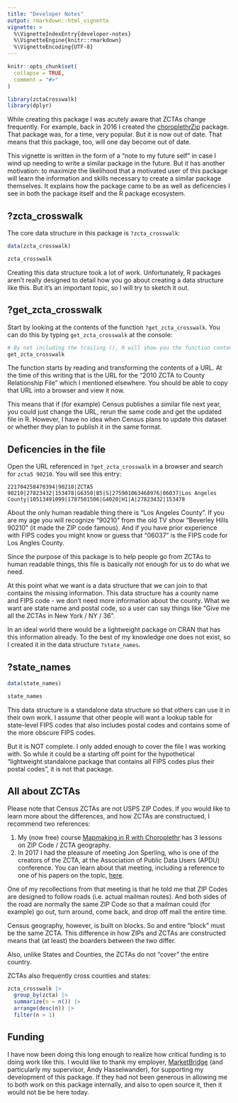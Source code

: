 ```yaml
---
title: "Developer Notes"
output: rmarkdown::html_vignette
vignette: >
  %\VignetteIndexEntry{developer-notes}
  %\VignetteEngine{knitr::rmarkdown}
  %\VignetteEncoding{UTF-8}
---
```


```r
knitr::opts_chunk$set(
  collapse = TRUE,
  comment = "#>"
)
```

```r
library(zctaCrosswalk)
library(dplyr)
```

While creating this package I was acutely aware that ZCTAs change frequently. For example,
back in 2016 I created the [choroplethrZip](https://github.com/arilamstein/choroplethrZip) package. That package was, for a time, very popular. But it is now out of date. That means that this package, too, will one day become out of date. 

This vignette is written in the form of
a "note to my future self" in case I wind up needing to write a similar package in the future. But it has another motivation: to maximize the likelihood that a motivated user of this package will learn the information and skills necessary to create a similar package themselves. It explains how the package came to be as well as deficencies I see in both the package itself and the R package ecosystem. 

## ?zcta_crosswalk
The core data structure in this package is `?zcta_crosswalk`:

```r
data(zcta_crosswalk)

zcta_crosswalk
```

Creating this data structure took a lot of work. Unfortunately, R packages aren't really
designed to detail how you go about creating a data structure like this. But it's an 
important topic, so I will try to sketch it out.

## ?get_zcta_crosswalk

Start by looking at the contents of the function `?get_zcta_crosswalk`. You can
do this by typing `get_zcta_crosswalk` at the console:

```r
# By not including the trailing (), R will show you the function contents
get_zcta_crosswalk
```

The function starts by reading and transforming the contents of a URL. At the time of this writing
that is the URL for the "2010 ZCTA to County Relationship File" which I mentioned elsewhere. You should be able to copy that URL into a browser and view it now.

This means that if (for example) Census publishes a similar file next year, you could just change the URL, rerun the same code and get the updated file in R. However, I have no idea when Census plans to update this dataset or whether they plan to publish it in the same format.

## Deficencies in the file

Open the URL referenced in `?get_zcta_crosswalk` in a browser and search for `zcta5 90210`. You will see this entry:

```
221704258470394|90210|ZCTA5 90210|27823432|153478|G6350|B5|S|275901063468976|06037|Los Angeles County|10513491099|1787501506|G4020|H1|A|27823432|153478
```
About the only human readable thing there is "Los Angeles County". If you are my age you will recognize "90210" from the old TV show "Beverley Hills 90210" (it made the ZIP code famous). And if you have prior experience with FIPS codes you might know or guess that "06037" is the FIPS code for Los Angles County.

Since the purpose of this package is to help people go from ZCTAs to human readable things, this file is basically not enough for us to do what we need. 

At this point what we want is a data structure that we can join to that contains the missing information. This data structure has a county name and FIPS code - we don't need more information about the county. What we want are state name and postal code, so a user can say things like "Give me all the ZCTAs in New York / NY / 36". 

In an ideal world there would be a lightweight package on CRAN that has this information already. To the best of my knowledge one does not exist, so I created it in the data structure `?state_names`.

## ?state_names

```r
data(state_names)

state_names
```

This data structure is a standalone data structure so that others can use it in their own work. I assume that other people will want a lookup table for state-level FIPS codes that also includes postal codes and contains some of the more obscure FIPS codes.

But it is NOT complete. I only added enough to cover the file I was working with. So while it could be a starting off point for the hypothetical "lightweight standalone package that contains all FIPS codes plus their postal codes", it is not that package.

## All about ZCTAs

Please note that Census ZCTAs are not USPS ZIP Codes. If you would like to learn more about the differences, and how ZCTAs are constructued, I recommend two references:

1. My (now free) course [Mapmaking in R with Choroplethr](https://ari-lamsteins-courses.thinkific.com/courses/mapmaking-in-r-with-choroplethr) has 3 lessons on ZIP Code / ZCTA geography.
2. In 2017 I had the pleasure of meeting Jon Sperling, who is one of the creators of the ZCTA, at the Association of Public Data Users (APDU) conference. You can learn about that meeting, including a reference to one of his papers on the topic, [here](https://arilamstein.com/blog/2017/10/24/meeting-titans-open-data/). 

One of my recollections from that meeting is that he told me that ZIP Codes are designed to follow roads (i.e. actual mailman routes). And both sides of the road are normally the same ZIP Code so that a mailman could (for example) go out, turn around, come back, and  drop off mail the entire time.

Census geography, however, is built on blocks. So and entire "block" must be the same ZCTA. This difference in how ZIPs and ZCTAs are constructed means that (at least) the boarders between the two differ.

Also, unlike States and Counties, the ZCTAs do not "cover" the entire country.

ZCTAs also frequently cross counties and states:
```r
zcta_crosswalk |>
  group_by(zcta) |>
  summarize(n = n()) |>
  arrange(desc(n)) |>
  filter(n > 1)
```

## Funding

I have now been doing this long enough to realize how critical funding is to doing work like this. I would like to thank my employer, [MarketBridge](https://market-bridge.com/) (and particularly my supervisor, Andy Hasselwander), for supporting my development of this package. If they had not been generous in allowing me to both work on this package internally, and also to open source it, then it would not be be here today.
